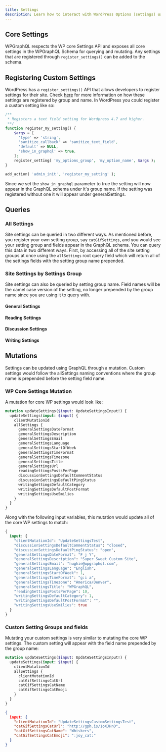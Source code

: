 ```yaml
---
title: Settings
description: Learn how to interact with WordPress Options (settings) using WPGraphQL
---
```



## Core Settings

WPGraphQL respects the WP core Settings API and exposes all core settings in the WPGraphQL Schema for querying and mutating. Any settings that are registered through `register_settings()` can be added to the schema.

## Registering Custom Settings

WordPress has a `register_settings()` API that allows developers to register settings for their site. Check [here](https://developer.wordpress.org/reference/functions/register_setting/) for more information on how these settings are registered by group and name. In WordPress you could register a custom setting like so:

```PHP
/**
 * Registers a text field setting for Wordpress 4.7 and higher.
 **/
function register_my_setting() {
    $args = [
      'type' => 'string',
      'sanitize_callback' => 'sanitize_text_field',
      'default' => NULL,
      'show_in_graphql' => true,
    ];
    register_setting( 'my_options_group', 'my_option_name', $args );
}

add_action( 'admin_init', 'register_my_setting' );
```

Since we set the `show_in_graphql` parameter to true the setting will now appear in the GraphQL schema under it's group name. If the setting was registered without one it will appear under generalSettings.

## Queries

### All Settings

Site settings can be queried in two different ways. As mentioned before, you register your own setting group, say `catGifSettings`, and you would see your setting group and fields appear in the GraphQL schema. You can query this data in two different ways. First, by accessing all of the site setting groups at once using the `allSettings` root query field which will return all of the settings fields with the setting group name prepended.

<GraphiQL
  query="query {
  allSettings {
    generalSettingsDateFormat
    generalSettingsDescription
    generalSettingsLanguage
    generalSettingsStartOfWeek
    generalSettingsTimeFormat
    generalSettingsTimezone
    generalSettingsTitle
    generalSettingsUrl
    readingSettingsPostsPerPage
    discussionSettingsDefaultCommentStatus
    discussionSettingsDefaultPingStatus
    writingSettingsDefaultCategory
    writingSettingsDefaultPostFormat
    writingSettingsUseSmilies
  }
}"
/>

### Site Settings by Settings Group

Site settings can also be queried by setting group name. Field names will be the camel case version of the setting, no longer prepended by the group name since you are using it to query with.

#### General Settings

<GraphiQL
  query="query{generalSettings {
  dateFormat
  description
  language
  startOfWeek
  timeFormat
  timezone
  title
  url
}}"
/>

#### Reading Settings

<GraphiQL
  query="query{readingSettings {
    postsPerPage
}}"
/>

#### Discussion Settings

<GraphiQL
  query="query{discussionSettings {
  defaultCommentStatus
  defaultPingStatus
}}"
/>

#### Writing Settings

<GraphiQL
  query="query{writingSettings {
  defaultCategory
  defaultPostFormat
  useSmilies
}}"
/>

## Mutations

Settings can be updated using GraphQL through a mutation. Custom settings would follow the allSettings naming conventions where the group name is prepended before the setting field name.

### WP Core Settings Mutation

A mutation for core WP settings would look like:

```graphql
mutation updateSettings($input: UpdateSettingsInput!) {
  updateSettings(input: $input) {
    clientMutationId
    allSettings {
      generalSettingsDateFormat
      generalSettingsDescription
      generalSettingsEmail
      generalSettingsLanguage
      generalSettingsStartOfWeek
      generalSettingsTimeFormat
      generalSettingsTimezone
      generalSettingsTitle
      generalSettingsUrl
      readingSettingsPostsPerPage
      discussionSettingsDefaultCommentStatus
      discussionSettingsDefaultPingStatus
      writingSettingsDefaultCategory
      writingSettingsDefaultPostFormat
      writingSettingsUseSmilies
    }
  }
}
```

Along with the following input variables, this mutation would update all of the core WP settings to match:

```graphql
{
  input: {
    "clientMutationId": "UpdateSettingsTest",
    "discussionSettingsDefaultCommentStatus": "closed",
    "discussionSettingsDefaultPingStatus": "open",
    "generalSettingsDateFormat": "F j Y",
    "generalSettingsDescription": "Super Sweet Custom Site",
    "generalSettingsEmail": "hughie@wpgraphql.com",
    "generalSettingsLanguage": "English",
    "generalSettingsStartOfWeek": 1,
    "generalSettingsTimeFormat": "g:i a",
    "generalSettingsTimezone": "America/Denver",
    "generalSettingsTitle": "WPGraphQL",
    "readingSettingsPostsPerPage": 10,
    "writingSettingsDefaultCategory": 1,
    "writingSettingsDefaultPostFormat": "",
    "writingSettingsUseSmilies": true
  }
}
```

### Custom Setting Groups and fields

Mutating your custom settings is very similar to mutating the core WP settings. The custom setting will appear with the field name prepended by the group name:

```graphql
mutation updateSettings($input: UpdateSettingsInput!) {
  updateSettings(input: $input) {
    clientMutationId
    allSettings {
      clientMutationId
      catGifSettingsCatUrl
      catGifSettingsCatName
      catGifSettingsCatEmoji
    }
  }
}
```

```JSON
{
  input: {
    "clientMutationId": "UpdateSettingsCustomSettingsTest",
    "catGifSettingsCatUrl": "http://gph.is/1oXJHnO",
    "catGifSettingsCatName": "Whiskers",
    "catGifSettingsCatEmoji": ":joy_cat:"
  }
}
```
